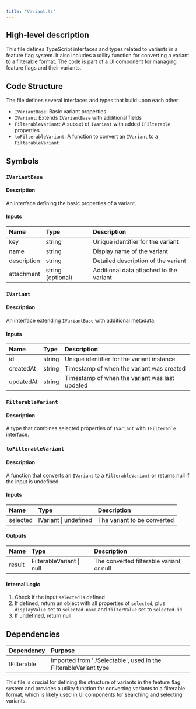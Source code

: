 ```yaml
---
title: "Variant.ts"
---
```


## High-level description
This file defines TypeScript interfaces and types related to variants in a feature flag system. It also includes a utility function for converting a variant to a filterable format. The code is part of a UI component for managing feature flags and their variants.

## Code Structure
The file defines several interfaces and types that build upon each other:
- `IVariantBase`: Basic variant properties
- `IVariant`: Extends `IVariantBase` with additional fields
- `FilterableVariant`: A subset of `IVariant` with added `IFilterable` properties
- `toFilterableVariant`: A function to convert an `IVariant` to a `FilterableVariant`

## Symbols

### `IVariantBase`
#### Description
An interface defining the basic properties of a variant.

#### Inputs
| Name | Type | Description |
|:-----|:-----|:------------|
| key | string | Unique identifier for the variant |
| name | string | Display name of the variant |
| description | string | Detailed description of the variant |
| attachment | string (optional) | Additional data attached to the variant |

### `IVariant`
#### Description
An interface extending `IVariantBase` with additional metadata.

#### Inputs
| Name | Type | Description |
|:-----|:-----|:------------|
| id | string | Unique identifier for the variant instance |
| createdAt | string | Timestamp of when the variant was created |
| updatedAt | string | Timestamp of when the variant was last updated |

### `FilterableVariant`
#### Description
A type that combines selected properties of `IVariant` with `IFilterable` interface.

### `toFilterableVariant`
#### Description
A function that converts an `IVariant` to a `FilterableVariant` or returns null if the input is undefined.

#### Inputs
| Name | Type | Description |
|:-----|:-----|:------------|
| selected | IVariant \| undefined | The variant to be converted |

#### Outputs
| Name | Type | Description |
|:-----|:-----|:------------|
| result | FilterableVariant \| null | The converted filterable variant or null |

#### Internal Logic
1. Check if the input `selected` is defined
2. If defined, return an object with all properties of `selected`, plus `displayValue` set to `selected.name` and `filterValue` set to `selected.id`
3. If undefined, return null

## Dependencies
| Dependency | Purpose |
|:-----------|:--------|
| IFilterable | Imported from './Selectable', used in the FilterableVariant type |

This file is crucial for defining the structure of variants in the feature flag system and provides a utility function for converting variants to a filterable format, which is likely used in UI components for searching and selecting variants.